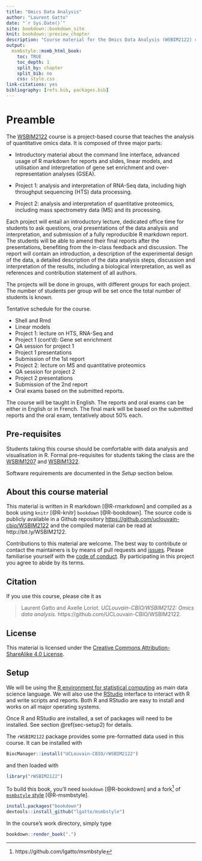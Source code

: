 ```yaml
---
title: "Omics Data Analysis"
author: "Laurent Gatto"
date: "`r Sys.Date()`"
site: bookdown::bookdown_site
knit: bookdown::preview_chapter
description: "Course material for the Omics Data Analysis (WSBIM2122) course at UCLouvain."
output:
  msmbstyle::msmb_html_book:
    toc: TRUE
    toc_depth: 1
    split_by: chapter
    split_bib: no
    css: style.css
link-citations: yes
bibliography: [refs.bib, packages.bib]
---
```


# Preamble {-}

The [WSBIM2122](https://uclouvain.be/cours-2020-wsbim2122.html) course
is a project-based course that teaches the analysis of quantitative
omics data. It is composed of three major parts:

- Introductory material about the command line interface, advanced
  usage of R markdown for reports and slides, linear models, and
  utilisation and interpretation of gene set enrichment and
  over-representation analyses (GSEA).

- Project 1: analysis and interpretation of RNA-Seq data, including
  high throughput sequencing (HTS) data processing.

- Project 2: analysis and interpretation of quantitative proteomics,
  including mass spectrometry data (MS) and its processing.

Each project will entail an introductory lecture, dedicated office
time for students to ask questions, oral presentations of the data
analysis and interpretation, and submission of a fully reproducible R
markdown report. The students will be able to amend their final
reports after the presentations, benefiting from the in-class
feedback and discussion. The report will contain an introduction, a
description of the experimental design of the data, a detailed
description of the data analysis steps, discussion and interpretation
of the results, including a biological interpretation, as well as
references and contribution statement of all authors.

The projects will be done in groups, with different groups for each
project. The number of students per group will be set once the total
number of students is known.

Tentative schedule for the course.

- Shell and Rmd
- Linear models
- Project 1: lecture on HTS, RNA-Seq and
- Project 1 (cont'd): Gene set enrichment
- QA session for project 1
- Project 1 presentations
- Submission of the 1st report
- Project 2: lecture on MS and quantitative proteomics
- QA session for project 2
- Project 2 presentations
- Submission of the 2nd report
- Oral exams based on the submitted reports.

The course will be taught in English. The reports and oral exams can
be either in English or in French. The final mark will be based on the
submitted reports and the oral exam, tentatively about 50% each.


## Pre-requisites {-}

Students taking this course should be comfortable with data analysis
and visualisation in R. Formal pre-requisites for students taking the
class are the [WSBIM1207](https://UCLouvain-CBIO.github.io/WSBIM1207)
and [WSBIM1322](https://UCLouvain-CBIO.github.io/WSBIM1322).

Software requirements are documented in the *Setup* section below.

## About this course material {-}

This material is written in R markdown [@R-rmarkdown] and compiled as a
book using `knitr` [@R-knitr] `bookdown` [@R-bookdown]. The source
code is publicly available in a Github repository
[https://github.com/uclouvain-cbio/WSBIM2122](https://github.com/uclouvain-cbio/WSBIM2122)
and the compiled material can be read at http://bit.ly/WSBIM2122.

Contributions to this material are welcome. The best way to contribute
or contact the maintainers is by means of pull requests and
[issues](https://github.com/uclouvain-cbio/WSBIM2122/issues). Please
familiarise yourself with the [code of
conduct](https://github.com/UCLouvain-CBIO/WSBIM2122/blob/master/CONDUCT.md). By
participating in this project you agree to abide by its terms.

## Citation {-}

If you use this course, please cite it as

> Laurent Gatto and Axelle Loriot. *UCLouvain-CBIO/WSBIM2122: Omics
> data analysis.* https://github.com/UCLouvain-CBIO/WSBIM2122.


## License {-}

This material is licensed under the [Creative Commons
Attribution-ShareAlike 4.0
License](https://creativecommons.org/licenses/by-sa/4.0/).


## Setup {-}

We will be using the [R environment for statistical
computing](https://www.r-project.org/) as main data science language.
We will also use the
[RStudio](https://www.rstudio.com/products/RStudio/) interface to
interact with R and write scripts and reports. Both R and RStudio are
easy to install and works on all major operating systems.

Once R and RStudio are installed, a set of packages will need to be
installed. See section \@ref(sec-setup2) for details.

The `rWSBIM2122` package provides some pre-formatted data used in this
course. It can be installed with

```r
BiocManager::install("UCLouvain-CBIO/rWSBIM2122")
```

and then loaded with

```r
library("rWSBIM2122")
```

To build this book, you'll need `bookdown` [@R-bookdown] and a
fork[^msmbfork] of [`msmbstyle`
style](https://github.com/grimbough/msmbstyle/) [@R-msmbstyle].

[^msmbfork]: https://github.com/lgatto/msmbstyle

```r
install.packages("bookdown")
devtools::install_github("lgatto/msmbstyle")
```

In the course's work directory, simply type

```r
bookdown::render_book(".")
```
